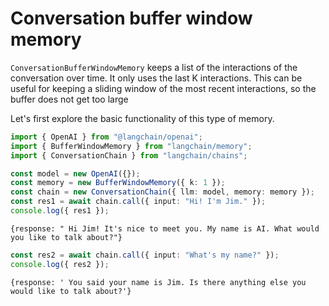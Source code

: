 # Conversation buffer window memory

`ConversationBufferWindowMemory` keeps a list of the interactions of the conversation over time. It only uses the last K interactions. This can be useful for keeping a sliding window of the most recent interactions, so the buffer does not get too large

Let's first explore the basic functionality of this type of memory.

```typescript
import { OpenAI } from "@langchain/openai";
import { BufferWindowMemory } from "langchain/memory";
import { ConversationChain } from "langchain/chains";

const model = new OpenAI({});
const memory = new BufferWindowMemory({ k: 1 });
const chain = new ConversationChain({ llm: model, memory: memory });
const res1 = await chain.call({ input: "Hi! I'm Jim." });
console.log({ res1 });
```

```shell
{response: " Hi Jim! It's nice to meet you. My name is AI. What would you like to talk about?"}
```

```typescript
const res2 = await chain.call({ input: "What's my name?" });
console.log({ res2 });
```

```shell
{response: ' You said your name is Jim. Is there anything else you would like to talk about?'}
```
